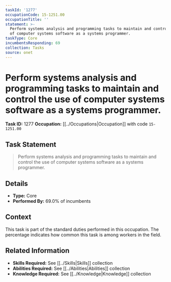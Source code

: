 ```yaml
---
taskId: '1277'
occupationCode: 15-1251.00
occupationTitle: ''
statement: >-
  Perform systems analysis and programming tasks to maintain and control the use
  of computer systems software as a systems programmer.
taskType: Core
incumbentsResponding: 69
collection: Tasks
source: onet
---
```

# Perform systems analysis and programming tasks to maintain and control the use of computer systems software as a systems programmer.

**Task ID:** 1277
**Occupation:** [[../Occupations|Occupation]] with code `15-1251.00`

## Task Statement

> Perform systems analysis and programming tasks to maintain and control the use of computer systems software as a systems programmer.

## Details

- **Type:** Core
- **Performed By:** 69.0% of incumbents

## Context

This task is part of the standard duties performed in this occupation. The percentage indicates how common this task is among workers in the field.

## Related Information

- **Skills Required:** See [[../Skills|Skills]] collection
- **Abilities Required:** See [[../Abilities|Abilities]] collection
- **Knowledge Required:** See [[../Knowledge|Knowledge]] collection
